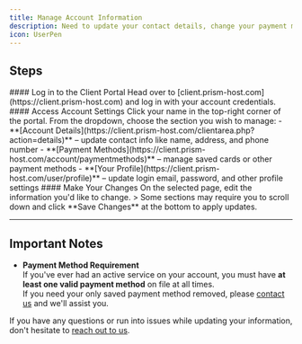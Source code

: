 ```yaml
---
title: Manage Account Information
description: Need to update your contact details, change your payment method, or edit your profile? You can easily manage your account info through the Prism Host client portal.
icon: UserPen
---
```


## Steps

<Steps>
    <Step>
        #### Log in to the Client Portal  
        Head over to [client.prism-host.com](https://client.prism-host.com) and log in with your account credentials.
    </Step>
    <Step>
        #### Access Account Settings  
        Click your name in the top-right corner of the portal. From the dropdown, choose the section you wish to manage:
        - **[Account Details](https://client.prism-host.com/clientarea.php?action=details)** – update contact info like name, address, and phone number  
        - **[Payment Methods](https://client.prism-host.com/account/paymentmethods)** – manage saved cards or other payment methods  
        - **[Your Profile](https://client.prism-host.com/user/profile)** – update login email, password, and other profile settings
    </Step>
    <Step>
        #### Make Your Changes  
        On the selected page, edit the information you'd like to change.
        > Some sections may require you to scroll down and click **Save Changes** at the bottom to apply updates.
    </Step>
</Steps>

---

## Important Notes

- **Payment Method Requirement**  
  If you've ever had an active service on your account, you must have **at least one valid payment method** on file at all times.  
  If you need your only saved payment method removed, please [contact us](https://prism-host.com/contact) and we'll assist you.

If you have any questions or run into issues while updating your information, don't hesitate to [reach out to us](https://prism-host.com/contact).